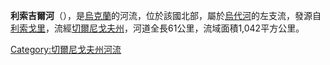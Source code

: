 '''利索吉爾河'''（{{lang-uk|Лисогір}}），是[[烏克蘭|烏克蘭]]的河流，位於該國北部，屬於[[烏代河|烏代河]]的左支流，發源自[[利索戈里|利索戈里]]，流經[[切爾尼戈夫州|切爾尼戈夫州]]，河道全長61公里，流域面積1,042平方公里。

{{DEFAULTSORT:Лисогір}}
[[Category:切爾尼戈夫州河流|Category:切爾尼戈夫州河流]]


{{Ukraine-river-stub}}